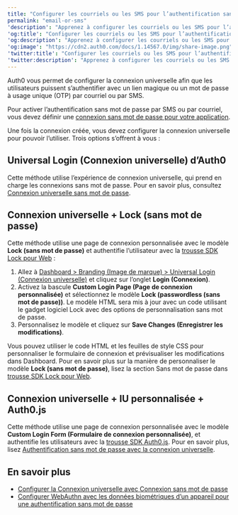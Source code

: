 ---
title: "Configurer les courriels ou les SMS pour l’authentification sans mot de passe"
permalink: "email-or-sms"
'description': "Apprenez à configurer les courriels ou les SMS pour l’authentification sans mot de passe."
'og:title': "Configurer les courriels ou les SMS pour l’authentification sans mot de passe"
'og:description': "Apprenez à configurer les courriels ou les SMS pour l’authentification sans mot de passe."
'og:image': "https://cdn2.auth0.com/docs/1.14567.0/img/share-image.png"
'twitter:title': "Configurer les courriels ou les SMS pour l’authentification sans mot de passe"
'twitter:description': "Apprenez à configurer les courriels ou les SMS pour l’authentification sans mot de passe."
---

Auth0 vous permet de configurer la connexion universelle afin que les utilisateurs puissent s’authentifier avec un lien magique ou un mot de passe à usage unique (OTP) par courriel ou par SMS.

Pour activer l’authentification sans mot de passe par SMS ou par courriel, vous devez définir une [connexion sans mot de passe pour votre application](/docs/fr-ca/authenticate/passwordless).

Une fois la connexion créée, vous devez configurer la connexion universelle pour pouvoir l’utiliser. Trois options s’offrent à vous :

## Universal Login (Connexion universelle) d’Auth0

Cette méthode utilise l’expérience de connexion universelle, qui prend en charge les connexions sans mot de passe. Pour en savoir plus, consultez [Connexion universelle sans mot de passe](/docs/fr-ca/authenticate/passwordless/passwordless-with-universal-login).

## Connexion universelle + Lock (sans mot de passe)

Cette méthode utilise une page de connexion personnalisée avec le modèle **Lock (sans mot de passe)** et authentifie l’utilisateur avec la [trousse SDK Lock pour Web](/docs/fr-ca/libraries/lock) :

1. Allez à [Dashboard > Branding (Image de marque) > Universal Login (Connexion universelle)](https://manage.auth0.com/#/login_settings) et cliquez sur l’onglet **Login (Connexion)**.
2. Activez la bascule **Custom Login Page (Page de connexion personnalisée)** et sélectionnez le modèle **Lock (passwordless (sans mot de passe))**. Le modèle HTML sera mis à jour avec un code utilisant le gadget logiciel Lock avec des options de personnalisation sans mot de passe.
3. Personnalisez le modèle et cliquez sur **Save Changes (Enregistrer les modifications)**.

Vous pouvez utiliser le code HTML et les feuilles de style CSS pour personnaliser le formulaire de connexion et prévisualiser les modifications dans Dashboard. Pour en savoir plus sur la manière de personnaliser le modèle **Lock (sans mot de passe)**, lisez la section Sans mot de passe dans [trousse SDK Lock pour Web](/docs/fr-ca/libraries/lock).

## Connexion universelle + IU personnalisée + Auth0.js

Cette méthode utilise une page de connexion personnalisée avec le modèle **Custom Login Form (Formulaire de connexion personnalisée)**, et authentifie les utilisateurs avec la [trousse SDK Auth0.js](/docs/fr-ca/libraries/auth0js). Pour en savoir plus, lisez [Authentification sans mot de passe avec la connexion universelle](/docs/fr-ca/authenticate/passwordless/implement-login/universal-login).

## En savoir plus

* [Configurer la Connexion universelle avec Connexion sans mot de passe](/docs/fr-ca/authenticate/login/auth0-universal-login/passwordless-login)
* [Configurer WebAuthn avec les données biométriques d’un appareil pour une authentification sans mot de passe](/docs/fr-ca/authenticate/login/auth0-universal-login/passwordless-login/webauthn-device-biometrics)